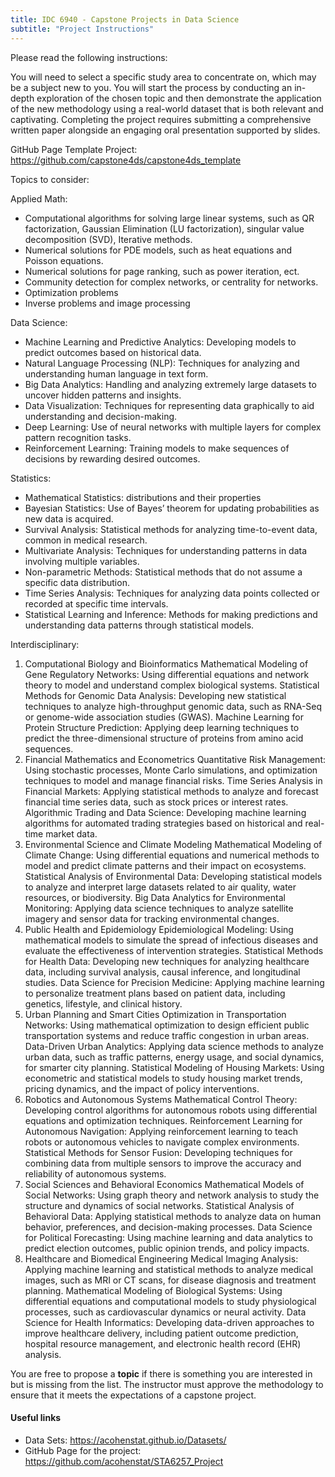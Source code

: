 ```yaml
---
title: IDC 6940 - Capstone Projects in Data Science
subtitle: "Project Instructions"
---
```


Please read the following instructions:

You will need to select a specific study area to concentrate on, which may be a subject new to you. You will start the process by conducting an in-depth exploration of the chosen topic and then demonstrate the application of the new methodology using a real-world dataset that is both relevant and captivating. Completing the project requires submitting a comprehensive written paper alongside an engaging oral presentation supported by slides.

::: callout-important
GitHub Page Template Project: <https://github.com/capstone4ds/capstone4ds_template>
:::

Topics to consider:

Applied Math:

- Computational algorithms for solving large linear systems, such as QR factorization, Gaussian Elimination (LU factorization), singular value decomposition (SVD), Iterative methods.
- Numerical solutions for PDE models, such as heat equations and Poisson equations.
- Numerical solutions for page ranking, such as power iteration, ect. 
- Community detection for complex networks, or centrality for networks. 
- Optimization problems
- Inverse problems and image processing

Data Science:

- Machine Learning and Predictive Analytics: Developing models to predict outcomes based on historical data.
- Natural Language Processing (NLP): Techniques for analyzing and understanding human language in text form.
- Big Data Analytics: Handling and analyzing extremely large datasets to uncover hidden patterns and insights.
- Data Visualization: Techniques for representing data graphically to aid understanding and decision-making.
- Deep Learning: Use of neural networks with multiple layers for complex pattern recognition tasks.
- Reinforcement Learning: Training models to make sequences of decisions by rewarding desired outcomes.

Statistics:

- Mathematical Statistics: distributions and their properties
- Bayesian Statistics: Use of Bayes' theorem for updating probabilities as new data is acquired.
- Survival Analysis: Statistical methods for analyzing time-to-event data, common in medical research.
- Multivariate Analysis: Techniques for understanding patterns in data involving multiple variables.
- Non-parametric Methods: Statistical methods that do not assume a specific data distribution.
- Time Series Analysis: Techniques for analyzing data points collected or recorded at specific time intervals.
- Statistical Learning and Inference: Methods for making predictions and understanding data patterns through statistical models.

Interdisciplinary: 

1. Computational Biology and Bioinformatics
Mathematical Modeling of Gene Regulatory Networks: Using differential equations and network theory to model and understand complex biological systems.
Statistical Methods for Genomic Data Analysis: Developing new statistical techniques to analyze high-throughput genomic data, such as RNA-Seq or genome-wide association studies (GWAS).
Machine Learning for Protein Structure Prediction: Applying deep learning techniques to predict the three-dimensional structure of proteins from amino acid sequences.
2. Financial Mathematics and Econometrics
Quantitative Risk Management: Using stochastic processes, Monte Carlo simulations, and optimization techniques to model and manage financial risks.
Time Series Analysis in Financial Markets: Applying statistical methods to analyze and forecast financial time series data, such as stock prices or interest rates.
Algorithmic Trading and Data Science: Developing machine learning algorithms for automated trading strategies based on historical and real-time market data.
3. Environmental Science and Climate Modeling
Mathematical Modeling of Climate Change: Using differential equations and numerical methods to model and predict climate patterns and their impact on ecosystems.
Statistical Analysis of Environmental Data: Developing statistical models to analyze and interpret large datasets related to air quality, water resources, or biodiversity.
Big Data Analytics for Environmental Monitoring: Applying data science techniques to analyze satellite imagery and sensor data for tracking environmental changes.
4. Public Health and Epidemiology
Epidemiological Modeling: Using mathematical models to simulate the spread of infectious diseases and evaluate the effectiveness of intervention strategies.
Statistical Methods for Health Data: Developing new techniques for analyzing healthcare data, including survival analysis, causal inference, and longitudinal studies.
Data Science for Precision Medicine: Applying machine learning to personalize treatment plans based on patient data, including genetics, lifestyle, and clinical history.
5. Urban Planning and Smart Cities
Optimization in Transportation Networks: Using mathematical optimization to design efficient public transportation systems and reduce traffic congestion in urban areas.
Data-Driven Urban Analytics: Applying data science methods to analyze urban data, such as traffic patterns, energy usage, and social dynamics, for smarter city planning.
Statistical Modeling of Housing Markets: Using econometric and statistical models to study housing market trends, pricing dynamics, and the impact of policy interventions.
6. Robotics and Autonomous Systems
Mathematical Control Theory: Developing control algorithms for autonomous robots using differential equations and optimization techniques.
Reinforcement Learning for Autonomous Navigation: Applying reinforcement learning to teach robots or autonomous vehicles to navigate complex environments.
Statistical Methods for Sensor Fusion: Developing techniques for combining data from multiple sensors to improve the accuracy and reliability of autonomous systems.
7. Social Sciences and Behavioral Economics
Mathematical Models of Social Networks: Using graph theory and network analysis to study the structure and dynamics of social networks.
Statistical Analysis of Behavioral Data: Applying statistical methods to analyze data on human behavior, preferences, and decision-making processes.
Data Science for Political Forecasting: Using machine learning and data analytics to predict election outcomes, public opinion trends, and policy impacts.
8. Healthcare and Biomedical Engineering
Medical Imaging Analysis: Applying machine learning and statistical methods to analyze medical images, such as MRI or CT scans, for disease diagnosis and treatment planning.
Mathematical Modeling of Biological Systems: Using differential equations and computational models to study physiological processes, such as cardiovascular dynamics or neural activity.
Data Science for Health Informatics: Developing data-driven approaches to improve healthcare delivery, including patient outcome prediction, hospital resource management, and electronic health record (EHR) analysis.

::: callout-note
You are free to propose a **topic** if there is something you are interested in but is missing from the list. The instructor must approve the methodology to ensure that it meets the expectations of a capstone project.
:::

#### Useful links

-   Data Sets: <https://acohenstat.github.io/Datasets/>
-   GitHub Page for the project: <https://github.com/acohenstat/STA6257_Project>
